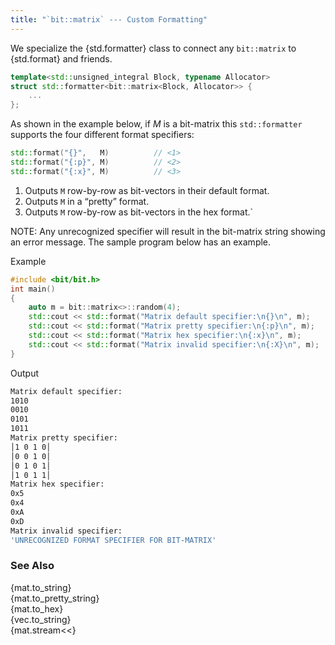 ```yaml
---
title: "`bit::matrix` --- Custom Formatting"
---
```


We specialize the {std.formatter} class to connect any `bit::matrix` to {std.format} and friends.

```cpp
template<std::unsigned_integral Block, typename Allocator>
struct std::formatter<bit::matrix<Block, Allocator>> {
    ...
};
```

As shown in the example below, if $M$ is a bit-matrix this `std::formatter` supports the four different format specifiers:
```cpp
std::format("{}",   M)          // <1>
std::format("{:p}", M)          // <2>
std::format("{:x}", M)          // <3>
```
1. Outputs `M` row-by-row as bit-vectors in their default format.
2. Outputs `M` in a "pretty" format.
3. Outputs `M` row-by-row as bit-vectors in the hex format.`

NOTE: Any unrecognized specifier will result in the bit-matrix string showing an error message.
The sample program below has an example.

[Example]{.bt}
```cpp
#include <bit/bit.h>
int main()
{
    auto m = bit::matrix<>::random(4);
    std::cout << std::format("Matrix default specifier:\n{}\n", m);
    std::cout << std::format("Matrix pretty specifier:\n{:p}\n", m);
    std::cout << std::format("Matrix hex specifier:\n{:x}\n", m);
    std::cout << std::format("Matrix invalid specifier:\n{:X}\n", m);
}
```

[Output]{.bt}
```bash
Matrix default specifier:
1010
0010
0101
1011
Matrix pretty specifier:
│1 0 1 0│
│0 0 1 0│
│0 1 0 1│
│1 0 1 1│
Matrix hex specifier:
0x5
0x4
0xA
0xD
Matrix invalid specifier:
'UNRECOGNIZED FORMAT SPECIFIER FOR BIT-MATRIX'
```

### See Also
{mat.to_string}             \
{mat.to_pretty_string}      \
{mat.to_hex}                \
{vec.to_string}             \
{mat.stream<<}
